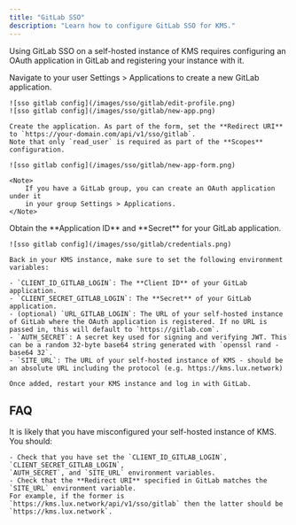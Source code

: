```yaml
---
title: "GitLab SSO"
description: "Learn how to configure GitLab SSO for KMS."
---
```


Using GitLab SSO on a self-hosted instance of KMS requires configuring an OAuth application in GitLab and registering your instance with it.

<Steps>
  <Step title="Create an OAuth application in GitLab">
    Navigate to your user Settings > Applications to create a new GitLab application.

    ![sso gitlab config](/images/sso/gitlab/edit-profile.png) 
    ![sso gitlab config](/images/sso/gitlab/new-app.png) 

    Create the application. As part of the form, set the **Redirect URI** to `https://your-domain.com/api/v1/sso/gitlab`.
    Note that only `read_user` is required as part of the **Scopes** configuration.

    ![sso gitlab config](/images/sso/gitlab/new-app-form.png) 

    <Note>
        If you have a GitLab group, you can create an OAuth application under it
        in your group Settings > Applications.
    </Note>
  </Step>
  <Step title="Add your OAuth application credentials to KMS">
    Obtain the **Application ID** and **Secret** for your GitLab application.

    ![sso gitlab config](/images/sso/gitlab/credentials.png) 

    Back in your KMS instance, make sure to set the following environment variables:

    - `CLIENT_ID_GITLAB_LOGIN`: The **Client ID** of your GitLab application.
    - `CLIENT_SECRET_GITLAB_LOGIN`: The **Secret** of your GitLab application.
    - (optional) `URL_GITLAB_LOGIN`: The URL of your self-hosted instance of GitLab where the OAuth application is registered. If no URL is passed in, this will default to `https://gitlab.com`.
    - `AUTH_SECRET`: A secret key used for signing and verifying JWT. This can be a random 32-byte base64 string generated with `openssl rand -base64 32`.
    - `SITE_URL`: The URL of your self-hosted instance of KMS - should be an absolute URL including the protocol (e.g. https://kms.lux.network)
      
    Once added, restart your KMS instance and log in with GitLab.
  </Step>
</Steps>

## FAQ

<AccordionGroup>
  <Accordion title="Why is GitLab SSO not working?">
    It is likely that you have misconfigured your self-hosted instance of KMS. You should:

    - Check that you have set the `CLIENT_ID_GITLAB_LOGIN`, `CLIENT_SECRET_GITLAB_LOGIN`, 
    `AUTH_SECRET`, and `SITE_URL` environment variables.
    - Check that the **Redirect URI** specified in GitLab matches the `SITE_URL` environment variable.
    For example, if the former is `https://kms.lux.network/api/v1/sso/gitlab` then the latter should be `https://kms.lux.network`.
  </Accordion>
</AccordionGroup>